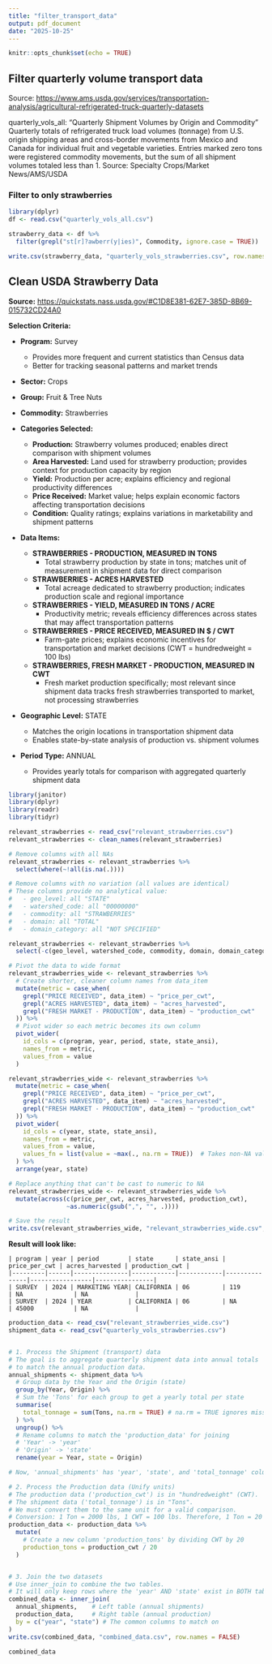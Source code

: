 ```yaml
---
title: "filter_transport_data"
output: pdf_document
date: "2025-10-25"
---
```


```r
knitr::opts_chunk$set(echo = TRUE)
```

## Filter quarterly volume transport data

Source: <https://www.ams.usda.gov/services/transportation-analysis/agricultural-refrigerated-truck-quarterly-datasets>

quarterly_vols_all: "Quarterly Shipment Volumes by Origin and Commodity" Quarterly totals of refrigerated truck load volumes (tonnage) from U.S. origin shipping areas and cross-border movements from Mexico and Canada for individual fruit and vegetable varieties. Entries marked zero tons were registered commodity movements, but the sum of all shipment volumes totaled less than 1. Source: Specialty Crops/Market News/AMS/USDA

### Filter to only strawberries

```r
library(dplyr)
df <- read.csv("quarterly_vols_all.csv")

strawberry_data <- df %>%
  filter(grepl("st[r]?awberr(y|ies)", Commodity, ignore.case = TRUE))

write.csv(strawberry_data, "quarterly_vols_strawberries.csv", row.names = FALSE)
```

## Clean USDA Strawberry Data

**Source:** <https://quickstats.nass.usda.gov/#C1D8E381-62E7-385D-8B69-015732CD24A0>

**Selection Criteria:**

-   **Program:** Survey

    -   Provides more frequent and current statistics than Census data
    -   Better for tracking seasonal patterns and market trends

-   **Sector:** Crops

-   **Group:** Fruit & Tree Nuts

-   **Commodity:** Strawberries

-   **Categories Selected:**

    -   **Production:** Strawberry volumes produced; enables direct comparison with shipment volumes
    -   **Area Harvested:** Land used for strawberry production; provides context for production capacity by region
    -   **Yield:** Production per acre; explains efficiency and regional productivity differences
    -   **Price Received:** Market value; helps explain economic factors affecting transportation decisions
    -   **Condition:** Quality ratings; explains variations in marketability and shipment patterns

-   **Data Items:**

    -   **STRAWBERRIES - PRODUCTION, MEASURED IN TONS**
        -   Total strawberry production by state in tons; matches unit of measurement in shipment data for direct comparison
    -   **STRAWBERRIES - ACRES HARVESTED**
        -   Total acreage dedicated to strawberry production; indicates production scale and regional importance
    -   **STRAWBERRIES - YIELD, MEASURED IN TONS / ACRE**
        -   Productivity metric; reveals efficiency differences across states that may affect transportation patterns
    -   **STRAWBERRIES - PRICE RECEIVED, MEASURED IN \$ / CWT**
        -   Farm-gate prices; explains economic incentives for transportation and market decisions (CWT = hundredweight = 100 lbs)
    -   **STRAWBERRIES, FRESH MARKET - PRODUCTION, MEASURED IN CWT**
        -   Fresh market production specifically; most relevant since shipment data tracks fresh strawberries transported to market, not processing strawberries

-   **Geographic Level:** STATE

    -   Matches the origin locations in transportation shipment data
    -   Enables state-by-state analysis of production vs. shipment volumes

-   **Period Type:** ANNUAL

    -   Provides yearly totals for comparison with aggregated quarterly shipment data
    
```r
library(janitor)
library(dplyr)
library(readr)
library(tidyr)

relevant_strawberries <- read_csv("relevant_strawberries.csv")
relevant_strawberries <- clean_names(relevant_strawberries)

# Remove columns with all NAs
relevant_strawberries <- relevant_strawberries %>%
  select(where(~!all(is.na(.))))

# Remove columns with no variation (all values are identical)
# These columns provide no analytical value:
#   - geo_level: all "STATE"
#   - watershed_code: all "00000000"
#   - commodity: all "STRAWBERRIES"
#   - domain: all "TOTAL"
#   - domain_category: all "NOT SPECIFIED"

relevant_strawberries <- relevant_strawberries %>%
  select(-c(geo_level, watershed_code, commodity, domain, domain_category))

# Pivot the data to wide format
relevant_strawberries_wide <- relevant_strawberries %>%
  # Create shorter, cleaner column names from data_item
  mutate(metric = case_when(
    grepl("PRICE RECEIVED", data_item) ~ "price_per_cwt",
    grepl("ACRES HARVESTED", data_item) ~ "acres_harvested",
    grepl("FRESH MARKET - PRODUCTION", data_item) ~ "production_cwt"
  )) %>%
  # Pivot wider so each metric becomes its own column
  pivot_wider(
    id_cols = c(program, year, period, state, state_ansi),
    names_from = metric,
    values_from = value
  )

relevant_strawberries_wide <- relevant_strawberries %>%
  mutate(metric = case_when(
    grepl("PRICE RECEIVED", data_item) ~ "price_per_cwt",
    grepl("ACRES HARVESTED", data_item) ~ "acres_harvested",
    grepl("FRESH MARKET - PRODUCTION", data_item) ~ "production_cwt"
  )) %>%
  pivot_wider(
    id_cols = c(year, state, state_ansi),
    names_from = metric,
    values_from = value,
    values_fn = list(value = ~max(., na.rm = TRUE))  # Takes non-NA value when combining
  ) %>%
  arrange(year, state)

# Replace anything that can't be cast to numeric to NA
relevant_strawberries_wide <- relevant_strawberries_wide %>%
  mutate(across(c(price_per_cwt, acres_harvested, production_cwt), 
                ~as.numeric(gsub(",", "", .))))

# Save the result
write.csv(relevant_strawberries_wide, "relevant_strawberries_wide.csv", row.names = FALSE)
```

**Result will look like:**
```
| program | year | period        | state      | state_ansi | price_per_cwt | acres_harvested | production_cwt |
|---------|------|---------------|------------|------------|---------------|-----------------|----------------|
| SURVEY  | 2024 | MARKETING YEAR| CALIFORNIA | 06         | 119           | NA              | NA             |
| SURVEY  | 2024 | YEAR          | CALIFORNIA | 06         | NA            | 45000           | NA             |
```

```r
production_data <- read_csv("relevant_strawberries_wide.csv")
shipment_data <- read_csv("quarterly_vols_strawberries.csv")


# 1. Process the Shipment (transport) data
# The goal is to aggregate quarterly shipment data into annual totals
# to match the annual production data.
annual_shipments <- shipment_data %>%
  # Group data by the Year and the Origin (state)
  group_by(Year, Origin) %>%  
  # Sum the 'Tons' for each group to get a yearly total per state
  summarise(
    total_tonnage = sum(Tons, na.rm = TRUE) # na.rm = TRUE ignores missing values
  ) %>%
  ungroup() %>% 
  # Rename columns to match the 'production_data' for joining
  # 'Year' -> 'year'
  # 'Origin' -> 'state'
  rename(year = Year, state = Origin) 

# Now, 'annual_shipments' has 'year', 'state', and 'total_tonnage' columns.

# 2. Process the Production data (Unify units)
# The production data ('production_cwt') is in "hundredweight" (CWT).
# The shipment data ('total_tonnage') is in "Tons".
# We must convert them to the same unit for a valid comparison.
# Conversion: 1 Ton = 2000 lbs, 1 CWT = 100 lbs. Therefore, 1 Ton = 20 CWT.
production_data <- production_data %>%
  mutate(
    # Create a new column 'production_tons' by dividing CWT by 20
    production_tons = production_cwt / 20 
  )


# 3. Join the two datasets
# Use inner_join to combine the two tables.
# It will only keep rows where the 'year' AND 'state' exist in BOTH tables.
combined_data <- inner_join(
  annual_shipments,    # Left table (annual shipments)
  production_data,     # Right table (annual production)
  by = c("year", "state") # The common columns to match on
)
write.csv(combined_data, "combined_data.csv", row.names = FALSE)
```

```r
combined_data
```